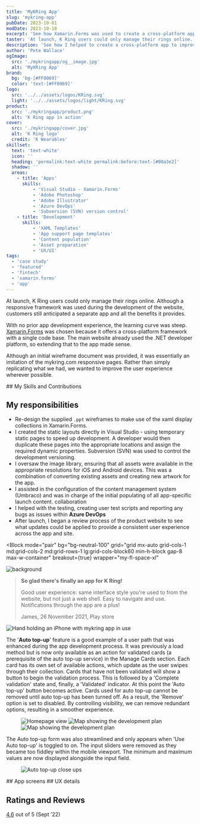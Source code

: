 ```yaml
---
title: 'MyKRing App'
slug: 'mykring-app'
pubDate: 2023-10-01
modDate: 2023-10-18
excerpt: 'See how Xamarin.Forms was used to create a cross-platform app to improve the customer experience and make authentication easier.'
taster: 'At launch, K Ring users could only manage their rings online. See how I helped create a cross-platform solution with Xamarin.Forms.'
description: 'See how I helped to create a cross-platform app to improve the customer experience and make authentication easier.'
author: 'Pete Wallace'
ogImage: 
  src: './mykringapp/og__image.jpg'
  alt: 'MyKRing App'
brand: 
  bg: 'bg-[#FF0069]'
  color: 'text-[#FF0069]'
logo:
  src: '../../assets/logos/KRing.svg'
  light: '../../assets/logos/light/KRing.svg'
product: 
  src: './mykringapp/product.png'
  alt: 'K Ring app in action'
cover:
  src: './mykringapp/cover.jpg'
  alt: 'K Ring logo'
  credit: 'K Wearables'
skillset:
  text: 'text-white'
  icon: ''
  heading: 'permalink:text-white permalink:before:text-[#00a3e2]'
  shadow: ''
  areas:
    - title: 'Apps'
      skills:
          - 'Visual Studio - Xamarin.Forms'
          - 'Adobe Photoshop'
          - 'Adobe Illustrator'
          - 'Azure DevOps'
          - 'Subversion (SVN) version control'
    - title: 'Development'
      skills:
          - 'XAML Templates'
          - 'App support page templates'
          - 'Content population'
          - 'Asset preparation'
          - 'UX/UI'
tags: 
  - 'case study'
  - 'featured'
  - 'fintech'
  - 'xamarin.forms'
  - 'app'
---
```







<p class="text-fl-step-1">At launch, K&nbsp;Ring users could only manage their rings online. Although a responsive framework was used during the development of the website, customers still anticipated a separate app and all the benefits it provides.</p>

With no prior app development experience, the learning curve was steep. [Xamarin.Forms](https://dotnet.microsoft.com/en-us/apps/xamarin/xamarin-forms) was chosen because it offers a cross-platform framework with a single code base. The main website already used the .NET developer platform, so extending that to the app made sense.

Although an initial wireframe document was provided, it was essentially an imitation of the mykring.com responsive pages. Rather than simply replicating what we had, we wanted to improve the user experience wherever possible.

<Skills skillset={frontmatter.skillset} bg={frontmatter.brand.bg}>
## My Skills and Contributions
</Skills>

## My responsibilities

-   Re-design the supplied `.ppt` wireframes to make use of the xaml display collections in Xamarin.Forms.
-   I created the static layouts directly in Visual Studio - using temporary static pages to speed up development. A developer would then duplicate these pages into the appropriate locations and assign the required dynamic properties. Subversion (SVN) was used to control the development versioning.
-   I oversaw the image library, ensuring that all assets were available in the appropriate resolutions for iOS and Android devices. This was a combination of converting existing assets and creating new artwork for the app.
-   I assisted in the configuration of the content management system (Umbraco) and was in charge of the initial populating of all app-specific launch content. <span class="label label--info !m-0">collaboration</span>
-   I helped with the testing, creating user test scripts and reporting any bugs as issues within **Azure DevOps**
-   After launch, I began a review process of the product website to see what updates could be applied to provide a consistent user experience across the app and site.

<Block
      mode="pair"
      bg="bg-neutral-100"
      grid="grid mx-auto grid-cols-1 md:grid-cols-2 md:grid-rows-1 lg:grid-cols-block60 min-h-block gap-8 max-w-container"
      breakout={true}
      wrapper="my-fl-space-xl"
  >
  <Image src={svgbg} alt="background" class="object-cover w-full h-full absolute inset-0" />
  <div
    slot="mc1"
    class="self-center md:order-2 py-fl-space-m"
  >
    <blockquote
        class="not-prose m-0 pl-0 italic text-fl-step-1/snug "
    >
        <p class="mb-fl-space-xs text-fl-step-2/snug font-headline"><strong>So glad there's finally an app for K&nbsp;Ring!</strong></p>
<p>Good user experience: same interface style you're used to
            from the website, but not just a web shell. Easy to navigate
            and use. Notifications through the app are a plus!</p>
        <p class="cite "><span class="mr-fl-space-2xs text-fl-step--1 text-gold leading-none block "><span class="inline-block w-6 h-6 icon-[mdi--star]"></span><span class="inline-block w-6 h-6 icon-[mdi--star]"></span><span class="inline-block w-6 h-6 icon-[mdi--star]"></span><span class="inline-block w-6 h-6 icon-[mdi--star]"></span><span class="inline-block w-6 h-6 icon-[mdi--star]"></span></span>James, 26 November 2021, Play store</p>
    </blockquote>
  </div>
  <div slot="mc2" class="not-prose self-end md:order-1">
    <Image src={iphone_hand} width={720} densities={[1.5, 2]} class="relative m-0 mt-fl-space-m h-[480px] w-full object-contain lg:h-[640px]" alt="Hand holding an iPhone with mykring app in use"/>
  </div>
</Block>

The '**Auto top-up**' feature is a good example of a user path that was enhanced during the app development process. It was previously a load method but is now only available as an action for validated cards (a prerequisite of the auto top-up service) in the Manage Cards section.
Each card has its own set of available actions, which update as the user swipes through their collection. Cards that have not been validated will show a button to begin the validation process. This is followed by a 'Complete validation' state and, finally, a 'Validated' indicator. At this point the 'Auto top-up' button becomes active. Cards used for auto top-up cannot be removed until auto top-up has been turned off. As a result, the 'Remove' option is set to disabled.
By controlling visibility, we can remove redundant options, resulting in a smoother experience.

<Figure caption='Unnecessary elements from the online responsive version (left) were stripped out to streamline the app layout (middle and right) ' credit='App v1.0.1, K&nbsp;Wearables Ltd.' grid='grid grid-cols-2 lg:grid-cols-3 items-start gap-fl-space-m'>
  <Image src={web_autotopup} alt="Homepage view" class="w-full h-auto shadow-md border border-line" />
  <Image src={auto_topup} alt="Map showing the development plan" class="w-full h-auto shadow-md border border-line" />
  <Image src={auto_topup_open} alt="Map showing the development plan" class="w-full h-auto shadow-md border border-line" />
</Figure>

The Auto top-up form was also streamlined and only appears when 'Use Auto top-up' is toggled to on. The input sliders were removed as they became too fiddley within the mobile viewport. The minimum and maximum values are now displayed alongside the input field.

<Figure breakout="true"  caption='Users can manage Auto top-up functionality using a simple toggle.' credit='App v1.0.1, K&nbsp;Wearables Ltd.' >
  <Image src={splitscreen_auto_topup} alt="Auto top-up close ups" class="w-full h-auto" widths={[400, 960, 2100]} sizes={`100vw`} />
</Figure>
 
<Gallery collection='gScreens' data={data} >
<Fragment slot="title">
## App screens
</Fragment>
</Gallery>


<Gallery collection='gUx' data={data} >
<Fragment slot="title">
## UX details
</Fragment>
</Gallery>

## Ratings and Reviews

<a href="https://apps.apple.com/gb/app/mykring/id1578688520?see-all=reviews" class="link" target="_blank"><span class="text-fl-step-3 font-black">4.6</span></a> out of 5 <span class="text-fl-step--1">(Sept &rsquo;22)</span>

<div class="breakout bg-surface-raised">
<Reviews data={data.reviews}/></div>


<BlockPicture src={floating_handsets} class="mb-fl-space-2xl" alt="Laptop and iPhone image showing K Ring website" credit={frontmatter.title} wrapper={true} />
